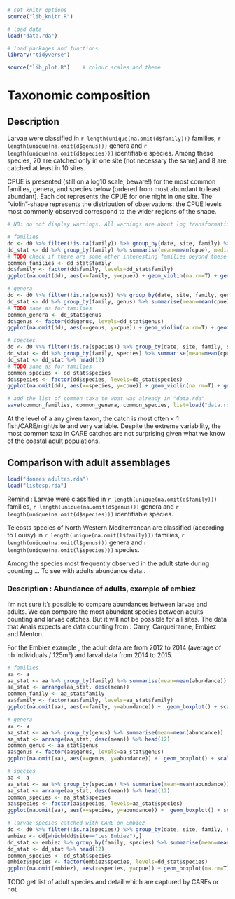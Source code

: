 ```r
# set knitr options
source("lib_knitr.R")

# load data
load("data.rda")

# load packages and functions
library("tidyverse")

source("lib_plot.R")    # colour scales and theme
```


# Taxonomic composition

## Description

Larvae were classified in `r length(unique(na.omit(d$family)))` families, `r length(unique(na.omit(d$genus)))` genera and `r length(unique(na.omit(d$species)))` identifiable species. Among these species, 20 are catched only in one site (not necessary the same) and 8 are catched at least in 10 sites.

CPUE is presented (still on a log10 scale, beware!) for the most common families, genera, and species below (ordered from most abundant to least abundant). Each dot represents the CPUE for one night in one site. The "violin"-shape represents the distribution of observations: the CPUE levels most commonly observed correspond to the wider regions of the shape.

```r
# NB: do not display warnings. All warnings are about log transformation giving -Inf when using 0, which we know

# families
dd <- d0 %>% filter(!is.na(family)) %>% group_by(date, site, family) %>% summarise(cpue=sum(cpue))
dd_stat <- dd %>% group_by(family) %>% summarise(mean=mean(cpue), median=median(cpue)) %>% ungroup() %>% arrange(desc(mean)) %>% head(12)
# TODO check if there are some other interesting families beyond these 12
common_families <- dd_stat$family
dd$family <- factor(dd$family, levels=dd_stat$family)
ggplot(na.omit(dd), aes(x=family, y=cpue)) + geom_violin(na.rm=T) + geom_point(alpha=0.2, size=1) + scale_y_continuous(trans="log10") + theme(axis.text.x=element_text(angle=25, hjust=1))

# genera
dd <- d0 %>% filter(!is.na(genus)) %>% group_by(date, site, family, genus) %>% summarise(cpue=sum(cpue))
dd_stat <- dd %>% group_by(family, genus) %>% summarise(mean=mean(cpue), median=median(cpue)) %>% ungroup() %>% arrange(desc(mean)) %>% head(12)
# TODO same as for families
common_genera <- dd_stat$genus
dd$genus <- factor(dd$genus, levels=dd_stat$genus)
ggplot(na.omit(dd), aes(x=genus, y=cpue)) + geom_violin(na.rm=T) + geom_point(alpha=0.2, size=1) + scale_y_continuous(trans="log10") + theme(axis.text.x=element_text(angle=25, hjust=1))

# species
dd <- d0 %>% filter(!is.na(species)) %>% group_by(date, site, family, species) %>% summarise(cpue=sum(cpue))
dd_stat <- dd %>% group_by(family, species) %>% summarise(mean=mean(cpue), median=median(cpue)) %>% ungroup() %>% arrange(desc(mean))
dd_stat <- dd_stat %>% head(12)
# TODO same as for families
common_species <- dd_stat$species
dd$species <- factor(dd$species, levels=dd_stat$species)
ggplot(na.omit(dd), aes(x=species, y=cpue)) + geom_violin(na.rm=T) + geom_point(alpha=0.2, size=1) + scale_y_continuous(trans="log10") + theme(axis.text.x=element_text(angle=25, hjust=1))

# add the list of common taxa to what was already in "data.rda"
save(common_families, common_genera, common_species, list=load("data.rda"), file="data.rda")
```

At the level of a any given taxon, the catch is most often < 1 fish/CARE/night/site and very variable. Despite the extreme variability, the most common taxa in CARE catches are not surprising given what we know of the coastal adult populations.


## Comparison with adult assemblages
```r
load("donees adultes.rda")
load("listesp.rda")
```

Remind : Larvae were classified in `r length(unique(na.omit(d$family)))` families, `r length(unique(na.omit(d$genus)))` genera and `r length(unique(na.omit(d$species)))` identifiable species.

Teleosts species of North Western Mediterranean are classified (according to Louisy) in `r length(unique(na.omit(l$family)))` families, `r length(unique(na.omit(l$genus)))` genera and `r length(unique(na.omit(l$species)))` species. 

Among the species most frequently observed in the adult state during counting ... To see with adults abundance data..


### Description : Abundance of adults,  example of embiez

I'm not sure it's possible to compare abundances between larvae and adults. We can compare the most abundant species between adults counting and larvae catches. But it will not be possible for all sites. The data that Anais expects are data counting from :
Carry, Carqueiranne, Embiez and Menton.

For the Embiez example , the adult data are from 2012 to 2014 (average of nb individuals / 125m²) and larval data from 2014 to 2015.

```r


# families
aa <- a
aa_stat <- aa %>% group_by(family) %>% summarise(mean=mean(abundance))
aa_stat <- arrange(aa_stat, desc(mean))
common_family <- aa_stat$family
aa$family <- factor(aa$family, levels=aa_stat$family)
ggplot(na.omit(aa), aes(x=family, y=abundance)) +  geom_boxplot() + scale_y_continuous(trans="log10") + theme(axis.text.x=element_text(angle=25, hjust=1))

# genera
aa <- a
aa_stat <- aa %>% group_by(genus) %>% summarise(mean=mean(abundance))
aa_stat <- arrange(aa_stat, desc(mean)) %>% head(12)
common_genus <- aa_stat$genus
aa$genus <- factor(aa$genus, levels=aa_stat$genus)
ggplot(na.omit(aa), aes(x=genus, y=abundance)) +  geom_boxplot() + scale_y_continuous(trans="log10") + theme(axis.text.x=element_text(angle=25, hjust=1))

# species
aa <- a
aa_stat <- aa %>% group_by(species) %>% summarise(mean=mean(abundance))
aa_stat <- arrange(aa_stat, desc(mean)) %>% head(12)
common_species <- aa_stat$species
aa$species <- factor(aa$species, levels=aa_stat$species)
ggplot(na.omit(aa), aes(x=species, y=abundance)) +  geom_boxplot() + scale_y_continuous(trans="log10") + theme(axis.text.x=element_text(angle=25, hjust=1))

# larvae species catched with CARE on Embiez
dd <- d0 %>% filter(!is.na(species)) %>% group_by(date, site, family, species) %>% summarise(cpue=sum(cpue))
embiez <- dd[which(dd$site=="Les Embiez"),]
dd_stat <- embiez %>% group_by(family, species) %>% summarise(mean=mean(cpue), median=median(cpue)) %>% ungroup() %>% arrange(desc(mean))
dd_stat <- dd_stat %>% head(12)
common_species <- dd_stat$species
embiez$species <- factor(embiez$species, levels=dd_stat$species)
ggplot(na.omit(embiez), aes(x=species, y=cpue)) + geom_boxplot(na.rm=T) + scale_y_continuous(trans="log10") + theme(axis.text.x=element_text(angle=25, hjust=1))
```

TODO get list of adult species and detail which are captured by CAREs or not

